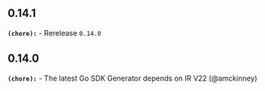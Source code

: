 ## 0.14.1
**`(chore):`** - Rerelease `0.14.0`

## 0.14.0
**`(chore):`** - The latest Go SDK Generator depends on IR V22 (@amckinney) 

